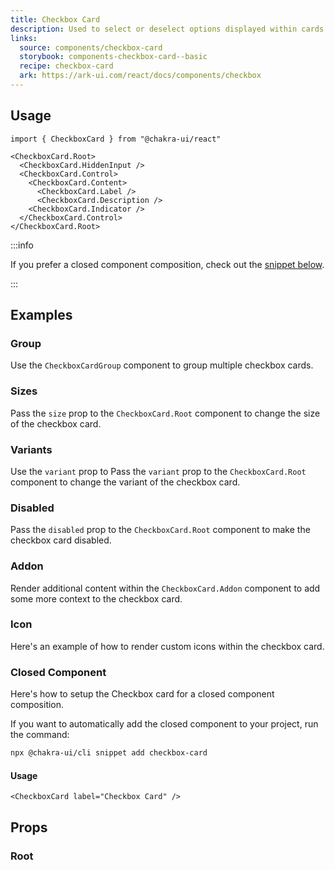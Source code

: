 ```yaml
---
title: Checkbox Card
description: Used to select or deselect options displayed within cards.
links:
  source: components/checkbox-card
  storybook: components-checkbox-card--basic
  recipe: checkbox-card
  ark: https://ark-ui.com/react/docs/components/checkbox
---
```


<ExampleTabs name="checkbox-card-basic" />

## Usage

```tsx
import { CheckboxCard } from "@chakra-ui/react"
```

```tsx
<CheckboxCard.Root>
  <CheckboxCard.HiddenInput />
  <CheckboxCard.Control>
    <CheckboxCard.Content>
      <CheckboxCard.Label />
      <CheckboxCard.Description />
    <CheckboxCard.Indicator />
  </CheckboxCard.Control>
</CheckboxCard.Root>
```

:::info

If you prefer a closed component composition, check out the
[snippet below](#closed-component).

:::

## Examples

### Group

Use the `CheckboxCardGroup` component to group multiple checkbox cards.

<ExampleTabs name="checkbox-card-with-group" />

### Sizes

Pass the `size` prop to the `CheckboxCard.Root` component to change the size of
the checkbox card.

<ExampleTabs name="checkbox-card-with-sizes" />

### Variants

Use the `variant` prop to Pass the `variant` prop to the `CheckboxCard.Root`
component to change the variant of the checkbox card.

<ExampleTabs name="checkbox-card-with-variants" />

### Disabled

Pass the `disabled` prop to the `CheckboxCard.Root` component to make the
checkbox card disabled.

<ExampleTabs name="checkbox-card-disabled" />

### Addon

Render additional content within the `CheckboxCard.Addon` component to add some
more context to the checkbox card.

<ExampleTabs name="checkbox-card-with-addon" />

### Icon

Here's an example of how to render custom icons within the checkbox card.

<ExampleTabs name="checkbox-card-with-icon" />

### Closed Component

Here's how to setup the Checkbox card for a closed component composition.

<ExampleCode name="checkbox-card-closed-component" />

If you want to automatically add the closed component to your project, run the
command:

```bash
npx @chakra-ui/cli snippet add checkbox-card
```

#### Usage

```tsx
<CheckboxCard label="Checkbox Card" />
```

## Props

### Root

<PropTable component="CheckboxCard" part="Root" />
